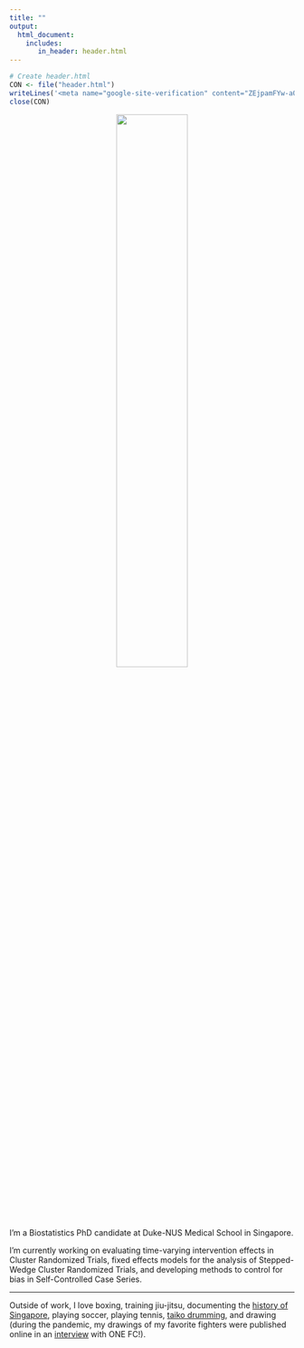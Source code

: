 ```yaml
---
title: ""
output:
  html_document:
    includes:
       in_header: header.html
---
```


```r
# Create header.html
CON <- file("header.html")
writeLines('<meta name="google-site-verification" content="ZEjpamFYw-aQSqO9ZI_LMwm6XR-th-3UPa0Aa2ugT6E" />', CON)
close(CON)
```

<p style="text-align:center;"><img src="files/photos/Photo.jpg" style="width:50%"></p>

I'm a Biostatistics PhD candidate at Duke-NUS Medical School in Singapore.

I’m currently working on evaluating time-varying intervention effects in Cluster Randomized Trials, fixed effects models for the analysis of Stepped-Wedge Cluster Randomized Trials, and developing methods to control for bias in Self-Controlled Case Series.

<hr>
Outside of work, I love boxing, training jiu-jitsu, documenting the <a href="https://www.instagram.com/thenandnow.sg/">history of Singapore</a>, playing soccer, playing tennis, <a href="https://youtu.be/efHFBJz7Ht8?si=A7eTIdBLq0xgrgoo&t=1563">taiko drumming</a>, and drawing (during the pandemic, my drawings of my favorite fighters were published online in an <a href="https://www.onefc.com/th/news/%e0%b8%a8%e0%b8%b4%e0%b8%a5%e0%b8%9b%e0%b8%b4%e0%b8%99%e0%b8%a7%e0%b8%b2%e0%b8%94%e0%b8%a0%e0%b8%b2%e0%b8%9e%e0%b8%aa%e0%b8%a1%e0%b8%b1%e0%b8%84%e0%b8%a3%e0%b9%80%e0%b8%a5%e0%b9%88%e0%b8%99%e0%b8%8a/">interview</a> with ONE FC!).